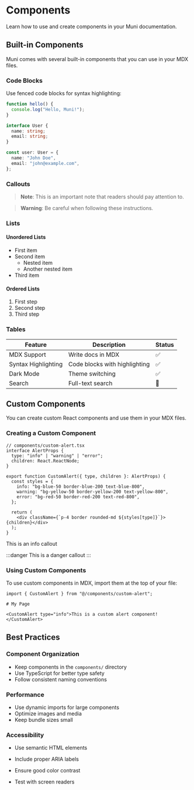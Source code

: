 # Components

Learn how to use and create components in your Muni documentation.

## Built-in Components

Muni comes with several built-in components that you can use in your MDX files.

### Code Blocks

Use fenced code blocks for syntax highlighting:

```javascript
function hello() {
  console.log("Hello, Muni!");
}
```

```typescript
interface User {
  name: string;
  email: string;
}

const user: User = {
  name: "John Doe",
  email: "john@example.com",
};
```

### Callouts

> **Note**: This is an important note that readers should pay attention to.

> **Warning**: Be careful when following these instructions.

### Lists

#### Unordered Lists

- First item
- Second item
  - Nested item
  - Another nested item
- Third item

#### Ordered Lists

1. First step
2. Second step
3. Third step

### Tables

| Feature             | Description                   | Status |
| ------------------- | ----------------------------- | ------ |
| MDX Support         | Write docs in MDX             | ✅     |
| Syntax Highlighting | Code blocks with highlighting | ✅     |
| Dark Mode           | Theme switching               | ✅     |
| Search              | Full-text search              | 🚧     |

## Custom Components

You can create custom React components and use them in your MDX files.

### Creating a Custom Component

```tsx
// components/custom-alert.tsx
interface AlertProps {
  type: "info" | "warning" | "error";
  children: React.ReactNode;
}

export function CustomAlert({ type, children }: AlertProps) {
  const styles = {
    info: "bg-blue-50 border-blue-200 text-blue-800",
    warning: "bg-yellow-50 border-yellow-200 text-yellow-800",
    error: "bg-red-50 border-red-200 text-red-800",
  };

  return (
    <div className={`p-4 border rounded-md ${styles[type]}`}>{children}</div>
  );
}
```

<Callout type="info" title="Info Callout">
  This is an info callout
</Callout>

:::danger
This is a danger callout
:::

### Using Custom Components

To use custom components in MDX, import them at the top of your file:

```mdx
import { CustomAlert } from "@/components/custom-alert";

# My Page

<CustomAlert type="info">This is a custom alert component!</CustomAlert>
```

## Best Practices

### Component Organization

- Keep components in the `components/` directory
- Use TypeScript for better type safety
- Follow consistent naming conventions

### Performance

- Use dynamic imports for large components
- Optimize images and media
- Keep bundle sizes small

### Accessibility

- Use semantic HTML elements
- Include proper ARIA labels
- Ensure good color contrast
- Test with screen readers

  ```

  ```
